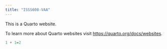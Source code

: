 ```yaml
---
title: "ISSS608-VAA" 
---
```


This is a Quarto website.

To learn more about Quarto websites visit <https://quarto.org/docs/websites>.

```r
1 + 1=2
```

